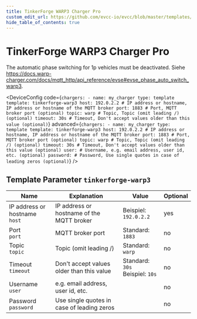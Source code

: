 ```yaml
---
title: TinkerForge WARP3 Charger Pro
custom_edit_url: https://github.com/evcc-io/evcc/blob/master/templates/definition/charger/tinkerforge-warp3.yaml
hide_table_of_contents: true
---
```



# TinkerForge WARP3 Charger Pro

<DeviceFeatures features="mA,1p3p,rfid" />

The automatic phase switching for 1p vehicles must be deactivated. Siehe https://docs.warp-charger.com/docs/mqtt_http/api_reference/evse#evse_phase_auto_switch_warp3.


<DeviceConfig code={`chargers:
    - name: my_charger
      type: template
      template: tinkerforge-warp3
      host: 192.0.2.2 # IP address or hostname, IP address or hostname of the MQTT broker
      port: 1883 # Port, MQTT broker port (optional)
      topic: warp # Topic, Topic (omit leading /) (optional)
      timeout: 30s # Timeout, Don't accept values older than this value (optional)`} advanced={`chargers:
    - name: my_charger
      type: template
      template: tinkerforge-warp3
      host: 192.0.2.2 # IP address or hostname, IP address or hostname of the MQTT broker
      port: 1883 # Port, MQTT broker port (optional)
      topic: warp # Topic, Topic (omit leading /) (optional)
      timeout: 30s # Timeout, Don't accept values older than this value (optional)
      user: # Username, e.g. email address, user id, etc. (optional)
      password: # Password, Use single quotes in case of leading zeros (optional)`} />

## Template Parameter `tinkerforge-warp3`

| Name | Explanation | Value | Optional |
|-----------|-------------|-------|----------|
| IP address or hostname<br/>`host` | IP address or hostname of the MQTT broker | Beispiel: `192.0.2.2` | yes |
| Port<br/>`port` | MQTT broker port | Standard: `1883` | no |
| Topic<br/>`topic` | Topic (omit leading /) | Standard: `warp` | no |
| Timeout<br/>`timeout` | Don't accept values older than this value | Standard: `30s`<br/>Beispiel: `10s` | no |
| Username<br/>`user` | e.g. email address, user id, etc. |  | no |
| Password<br/>`password` | Use single quotes in case of leading zeros |  | no |


